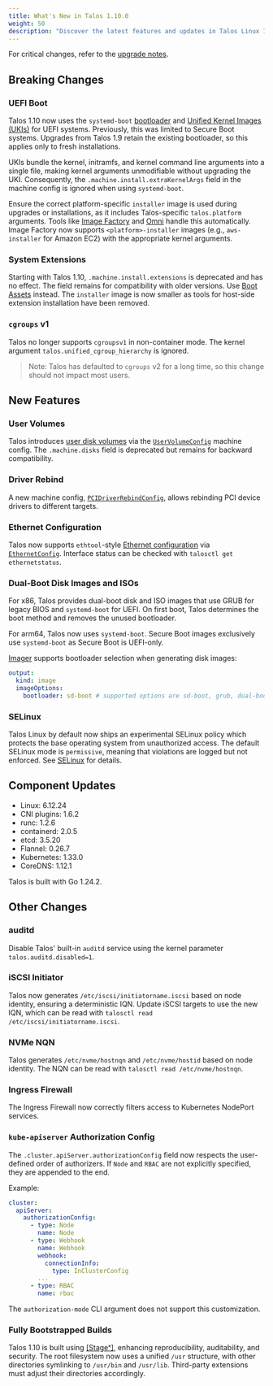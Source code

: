 ```yaml
---
title: What's New in Talos 1.10.0
weight: 50
description: "Discover the latest features and updates in Talos Linux 1.10."
---
```


For critical changes, refer to the [upgrade notes](../configure-your-talos-cluster/lifecycle-management/upgrading-talos).

## Breaking Changes

### UEFI Boot

Talos 1.10 now uses the `systemd-boot` [bootloader](../platform-specific-installations/bare-metal-platforms/bootloader) and [Unified Kernel Images (UKIs)](https://uapi-group.org/specifications/specs/unified_kernel_image/) for UEFI systems.
Previously, this was limited to Secure Boot systems.
Upgrades from Talos 1.9 retain the existing bootloader, so this applies only to fresh installations.

UKIs bundle the kernel, initramfs, and kernel command line arguments into a single file, making kernel arguments unmodifiable without upgrading the UKI.
Consequently, the `.machine.install.extraKernelArgs` field in the machine config is ignored when using `systemd-boot`.

Ensure the correct platform-specific `installer` image is used during upgrades or installations, as it includes Talos-specific `talos.platform` arguments.
Tools like [Image Factory](https://factory.talos.dev/) and [Omni](https://www.siderolabs.com/platform/saas-for-kubernetes/) handle this automatically.
Image Factory now supports `<platform>-installer` images (e.g., `aws-installer` for Amazon EC2) with the appropriate kernel arguments.

### System Extensions

Starting with Talos 1.10, `.machine.install.extensions` is deprecated and has no effect.
The field remains for compatibility with older versions.
Use [Boot Assets](../platform-specific-installations/boot-assets) instead.
The `installer` image is now smaller as tools for host-side extension installation have been removed.

### `cgroups` v1

Talos no longer supports `cgroupsv1` in non-container mode.
The kernel argument `talos.unified_cgroup_hierarchy` is ignored.

> Note: Talos has defaulted to `cgroups` v2 for a long time, so this change should not impact most users.

## New Features

### User Volumes

Talos introduces [user disk volumes](../configure-your-talos-cluster/storage-and-disk-management/disk-management#user-volumes) via the [`UserVolumeConfig`](../reference/configuration/block/uservolumeconfig) machine config.
The `.machine.disks` field is deprecated but remains for backward compatibility.

### Driver Rebind

A new machine config, [`PCIDriverRebindConfig`](../reference/configuration/hardware/pcidriverrebindconfig), allows rebinding PCI device drivers to different targets.

### Ethernet Configuration

Talos now supports `ethtool`-style [Ethernet configuration](../networking/ethernet-config) via [`EthernetConfig`](../reference/configuration/network/ethernetconfig).
Interface status can be checked with `talosctl get ethernetstatus`.

### Dual-Boot Disk Images and ISOs

For x86, Talos provides dual-boot disk and ISO images that use GRUB for legacy BIOS and `systemd-boot` for UEFI.
On first boot, Talos determines the boot method and removes the unused bootloader.

For arm64, Talos now uses `systemd-boot`.
Secure Boot images exclusively use `systemd-boot` as Secure Boot is UEFI-only.

[Imager](../platform-specific-installations/boot-assets) supports bootloader selection when generating disk images:

```yaml
output:
  kind: image
  imageOptions:
    bootloader: sd-boot # supported options are sd-boot, grub, dual-boot
```

### SELinux

Talos Linux by default now ships an experimental SELinux policy which protects the base operating system from unauthorized access.
The default SELinux mode is `permissive`, meaning that violations are logged but not enforced.
See [SELinux](../security/selinux) for details.

## Component Updates

* Linux: 6.12.24
* CNI plugins: 1.6.2
* runc: 1.2.6
* containerd: 2.0.5
* etcd: 3.5.20
* Flannel: 0.26.7
* Kubernetes: 1.33.0
* CoreDNS: 1.12.1

Talos is built with Go 1.24.2.

## Other Changes

### auditd

Disable Talos' built-in `auditd` service using the kernel parameter `talos.auditd.disabled=1`.

### iSCSI Initiator

Talos now generates `/etc/iscsi/initiatorname.iscsi` based on node identity, ensuring a deterministic IQN.
Update iSCSI targets to use the new IQN, which can be read with `talosctl read /etc/iscsi/initiatorname.iscsi`.

### NVMe NQN

Talos generates `/etc/nvme/hostnqn` and `/etc/nvme/hostid` based on node identity.
The NQN can be read with `talosctl read /etc/nvme/hostnqn`.

### Ingress Firewall

The Ingress Firewall now correctly filters access to Kubernetes NodePort services.

### `kube-apiserver` Authorization Config

The `.cluster.apiServer.authorizationConfig` field now respects the user-defined order of authorizers.
If `Node` and `RBAC` are not explicitly specified, they are appended to the end.

Example:

```yaml
cluster:
  apiServer:
    authorizationConfig:
      - type: Node
        name: Node
      - type: Webhook
        name: Webhook
        webhook:
          connectionInfo:
            type: InClusterConfig
        ...
      - type: RBAC
        name: rbac
```

The `authorization-mode` CLI argument does not support this customization.

### Fully Bootstrapped Builds

Talos 1.10 is built using [[Stageˣ]](https://stagex.tools/), enhancing reproducibility, auditability, and security.
The root filesystem now uses a unified `/usr` structure, with other directories symlinking to `/usr/bin` and `/usr/lib`.
Third-party extensions must adjust their directories accordingly.
